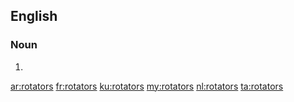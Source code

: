 ==English==

===Noun===
{{head|en|plural}}

# {{plural of|rotator|lang=en|nocat=1}}

[[ar:rotators]]
[[fr:rotators]]
[[ku:rotators]]
[[my:rotators]]
[[nl:rotators]]
[[ta:rotators]]